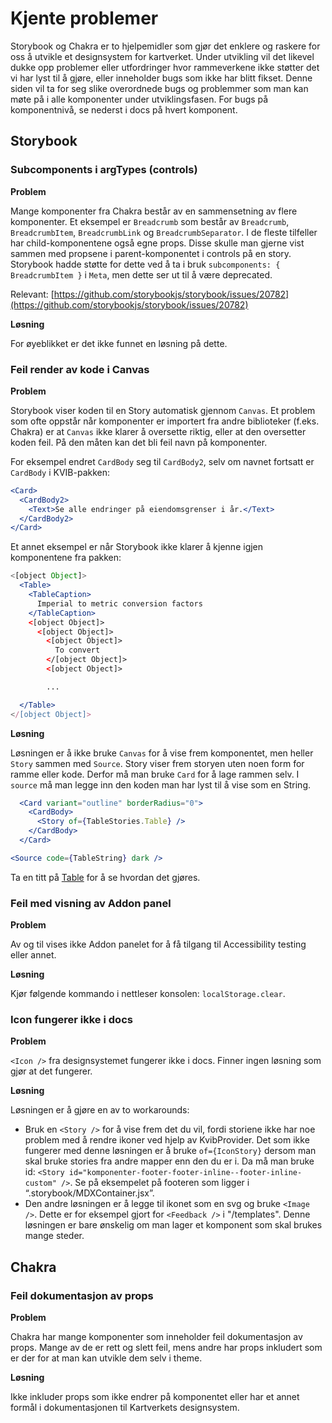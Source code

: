 
<Meta title="Bidra/Som utvikler/Kjente problemer" />

# Kjente problemer

Storybook og Chakra er to hjelpemidler som gjør det enklere og raskere for oss å utvikle et designsystem for kartverket.
Under utvikling vil det likevel dukke opp problemer eller utfordringer hvor rammeverkene ikke støtter det vi har lyst til å gjøre,
eller inneholder bugs som ikke har blitt fikset. Denne siden vil ta for seg slike overordnede bugs og problemmer som man kan møte på i alle
komponenter under utviklingsfasen. For bugs på komponentnivå, se nederst i docs på hvert komponent.

## Storybook

### Subcomponents i argTypes (controls)

**Problem**

Mange komponenter fra Chakra består av en sammensetning av flere komponenter. Et eksempel er `Breadcrumb` som består av
`Breadcrumb`, `BreadcrumbItem`, `BreadcrumbLink` og `BreadcrumbSeparator`. I de fleste tilfeller har child-komponentene
også egne props. Disse skulle man gjerne vist sammen med propsene i parent-komponentet i controls på en story. Storybook hadde støtte for dette
ved å ta i bruk `subcomponents: { BreadcrumbItem }` i `Meta`, men dette ser ut til å være deprecated.

Relevant: [https://github.com/storybookjs/storybook/issues/20782](https://github.com/storybookjs/storybook/issues/20782)

**Løsning**

For øyeblikket er det ikke funnet en løsning på dette.

### Feil render av kode i Canvas

**Problem**

Storybook viser koden til en Story automatisk gjennom `Canvas`. Et problem som ofte oppstår når komponenter er importert
fra andre biblioteker (f.eks. Chakra) er at `Canvas` ikke klarer å oversette riktig, eller at den oversetter koden feil.
På den måten kan det bli feil navn på komponenter.

For eksempel endret `CardBody` seg til `CardBody2`, selv om navnet fortsatt
er `CardBody` i KVIB-pakken:

```jsx
<Card>
  <CardBody2>
    <Text>Se alle endringer på eiendomsgrenser i år.</Text>
  </CardBody2>
</Card>
```

Et annet eksempel er når Storybook ikke klarer å kjenne igjen komponentene fra pakken:

```jsx
<[object Object]>
  <Table>
    <TableCaption>
      Imperial to metric conversion factors
    </TableCaption>
    <[object Object]>
      <[object Object]>
        <[object Object]>
          To convert
        </[object Object]>
        <[object Object]>

        ...

  </Table>
</[object Object]>
```

**Løsning**

Løsningen er å ikke bruke `Canvas` for å vise frem komponentet, men heller `Story` sammen med `Source`.
Story viser frem storyen uten noen form for ramme eller kode. Derfor må man bruke `Card` for å lage rammen selv.
I `source` må man legge inn den koden man har lyst til å vise som en String.

```jsx
  <Card variant="outline" borderRadius="0">
    <CardBody>
      <Story of={TableStories.Table} />
    </CardBody>
  </Card>

<Source code={TableString} dark />
```

Ta en titt på [Table](/docs/datavisning-table--docs) for å se hvordan det gjøres.

### Feil med visning av Addon panel

**Problem**

Av og til vises ikke Addon panelet for å få tilgang til Accessibility testing eller annet.

**Løsning**

Kjør følgende kommando i nettleser konsolen: `localStorage.clear`.

### Icon fungerer ikke i docs

**Problem**

`<Icon />` fra designsystemet fungerer ikke i docs. Finner ingen løsning som gjør at det fungerer.

**Løsning**

Løsningen er å gjøre en av to workarounds:

- Bruk en `<Story />` for å vise frem det du vil, fordi storiene ikke har noe problem med å rendre ikoner ved hjelp av KvibProvider. Det som ikke fungerer med denne løsningen er å bruke `of={IconStory}` dersom man skal bruke stories fra andre mapper enn den du er i. Da må man bruke id: `<Story id="komponenter-footer-footer-inline--footer-inline-custom" />`. Se på eksempelet på footeren som ligger i “.storybook/MDXContainer.jsx”.
- Den andre løsningen er å legge til ikonet som en svg og bruke `<Image />`. Dette er for eksempel gjort for `<Feedback />` i "/templates". Denne løsningen er bare ønskelig om man lager et komponent som skal brukes mange steder.

## Chakra

### Feil dokumentasjon av props

**Problem**

Chakra har mange komponenter som inneholder feil dokumentasjon av props. Mange av de er rett og slett feil,
mens andre har props inkludert som er der for at man kan utvikle dem selv i theme.

**Løsning**

Ikke inkluder props som ikke endrer på komponentet eller har et annet formål i dokumentasjonen til Kartverkets designsystem.

